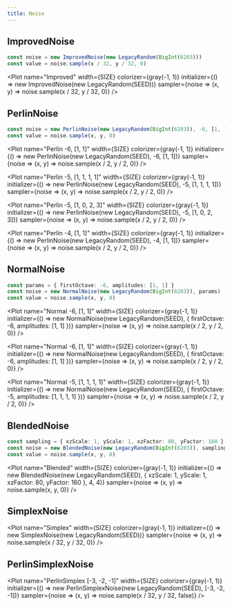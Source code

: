 ```yaml
---
title: Noise
---
```



## ImprovedNoise

```ts
const noise = new ImprovedNoise(new LegacyRandom(BigInt(6203)))
const value = noise.sample(x / 32, y / 32, 0)
```

<Plot name="Improved" width={SIZE} colorizer={gray(-1, 1)}
	initializer={() => new ImprovedNoise(new LegacyRandom(SEED))}
	sampler={noise => (x, y) => noise.sample(x / 32, y / 32, 0)}
/>

## PerlinNoise

```ts
const noise = new PerlinNoise(new LegacyRandom(BigInt(6203)), -6, [1, 1])
const value = noise.sample(x, y, 0)
```

<Plot name="Perlin -6, [1, 1]" width={SIZE} colorizer={gray(-1, 1)}
	initializer={() => new PerlinNoise(new LegacyRandom(SEED), -6, [1, 1])}
	sampler={noise => (x, y) => noise.sample(x / 2, y / 2, 0)}
/>

<Plot name="Perlin -5, [1, 1, 1, 1]" width={SIZE} colorizer={gray(-1, 1)}
	initializer={() => new PerlinNoise(new LegacyRandom(SEED), -5, [1, 1, 1, 1])}
	sampler={noise => (x, y) => noise.sample(x / 2, y / 2, 0)}
/>

<Plot name="Perlin -5, [1, 0, 2, 3]" width={SIZE} colorizer={gray(-1, 1)}
	initializer={() => new PerlinNoise(new LegacyRandom(SEED), -5, [1, 0, 2, 3])}
	sampler={noise => (x, y) => noise.sample(x / 2, y / 2, 0)}
/>

<Plot name="Perlin -4, [1, 1]" width={SIZE} colorizer={gray(-1, 1)}
	initializer={() => new PerlinNoise(new LegacyRandom(SEED), -4, [1, 1])}
	sampler={noise => (x, y) => noise.sample(x / 2, y / 2, 0)}
/>

## NormalNoise

```ts
const params = { firstOctave: -6, amplitudes: [1, 1] }
const noise = new NormalNoise(new LegacyRandom(BigInt(6203)), params)
const value = noise.sample(x, y, 0)
```

<Plot name="Normal -6, [1, 1]" width={SIZE} colorizer={gray(-1, 1)}
	initializer={() => new NormalNoise(new LegacyRandom(SEED), { firstOctave: -6, amplitudes: [1, 1] })}
	sampler={noise => (x, y) => noise.sample(x / 2, y / 2, 0)}
/>

<Plot name="Normal -6, [1, 1]" width={SIZE} colorizer={gray(-1, 1)}
	initializer={() => new NormalNoise(new LegacyRandom(SEED), { firstOctave: -6, amplitudes: [1, 1] })}
	sampler={noise => (x, y) => noise.sample(x / 2, y / 2, 0)}
/>

<Plot name="Normal -5, [1, 1, 1, 1]" width={SIZE} colorizer={gray(-1, 1)}
	initializer={() => new NormalNoise(new LegacyRandom(SEED), { firstOctave: -5, amplitudes: [1, 1, 1, 1] })}
	sampler={noise => (x, y) => noise.sample(x / 2, y / 2, 0)}
/>

## BlendedNoise

```ts
const sampling = { xzScale: 1, yScale: 1, xzFactor: 80, yFactor: 160 }
const noise = new BlendedNoise(new LegacyRandom(BigInt(6203)), sampling, 4, 4)
const value = noise.sample(x, y, 0)
```
<Plot name="Blended" width={SIZE} colorizer={gray(-1, 1)}
	initializer={() => new BlendedNoise(new LegacyRandom(SEED), { xzScale: 1, yScale: 1, xzFactor: 80, yFactor: 160 }, 4, 4)}
	sampler={noise => (x, y) => noise.sample(x, y, 0)}
/>

## SimplexNoise

<Plot name="Simplex" width={SIZE} colorizer={gray(-1, 1)}
	initializer={() => new SimplexNoise(new LegacyRandom(SEED))}
	sampler={noise => (x, y) => noise.sample(x / 32, y / 32, 0)}
/>

## PerlinSimplexNoise

<Plot name="PerlinSimplex [-3, -2, -1]" width={SIZE} colorizer={gray(-1, 1)}
	initializer={() => new PerlinSimplexNoise(new LegacyRandom(SEED), [-3, -2, -1])}
	sampler={noise => (x, y) => noise.sample(x / 32, y / 32, false)}
/>

